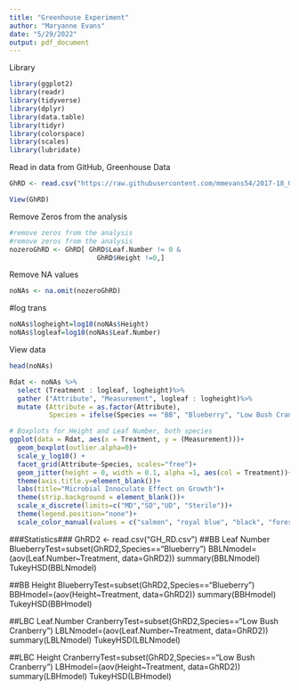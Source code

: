 ---
title: "Greenhouse Experiment"
author: "Maryanne Evans"
date: "5/29/2022"
output: pdf_document
---
Library
```{r}
library(ggplot2)
library(readr)
library(tidyverse)
library(dplyr)
library(data.table)
library(tidyr)
library(colorspace)
library(scales)
library(lubridate)
```

Read in data from GitHub, Greenhouse Data
```{r}
GhRD <- read.csv("https://raw.githubusercontent.com/mmevans54/2017-18_Greenhouse_Experiment/master/GH_Dat.csv")
```

```{r}
View(GhRD)
```

Remove Zeros from the analysis
```{r}
#remove zeros from the analysis
#remove zeros from the analysis
nozeroGhRD <- GhRD[ GhRD$Leaf.Number != 0 & 
                      GhRD$Height !=0,]
```

Remove NA values
```{r}
noNAs <- na.omit(nozeroGhRD)
```

#log trans
```{r}
noNAs$logheight=log10(noNAs$Height)
noNAs$logleaf=log10(noNAs$Leaf.Number)
```

View data
```{r}
head(noNAs)
```

```{r}
Rdat <- noNAs %>%
  select (Treatment : logleaf, logheight)%>%
  gather ("Attribute", "Measurement", logleaf : logheight)%>%
  mutate (Attribute = as.factor(Attribute),
          Species = ifelse(Species == "BB", "Blueberry", "Low Bush Cranberry"))
```

```{r}
# Boxplots for Height and Leaf Number, both species
ggplot(data = Rdat, aes(x = Treatment, y = (Measurement)))+
  geom_boxplot(outlier.alpha=0)+
  scale_y_log10() +
  facet_grid(Attribute~Species, scales="free")+
  geom_jitter(height = 0, width = 0.1, alpha =1, aes(col = Treatment))+
  theme(axis.title.y=element_blank())+
  labs(title="Microbial Innoculate Effect on Growth")+
  theme(strip.background = element_blank())+
  scale_x_discrete(limits=c("MD","SD","UD", "Sterile"))+
  theme(legend.position="none")+
  scale_color_manual(values = c("salmon", "royal blue", "black", "forest green" ))
```

###Statistics###
GhRD2 <- read.csv("GH_RD.csv")
##BB Leaf Number
BlueberryTest=subset(GhRD2,Species=="Blueberry")
BBLNmodel=(aov(Leaf.Number~Treatment, data=GhRD2))
summary(BBLNmodel)
TukeyHSD(BBLNmodel)

##BB Height
BlueberryTest=subset(GhRD2,Species=="Blueberry")
BBHmodel=(aov(Height~Treatment, data=GhRD2))
summary(BBHmodel)
TukeyHSD(BBHmodel)

##LBC Leaf.Number
CranberryTest=subset(GhRD2,Species=="Low Bush Cranberry")
LBLNmodel=(aov(Leaf.Number~Treatment, data=GhRD2))
summary(LBLNmodel)
TukeyHSD(LBLNmodel)

##LBC Height
CranberryTest=subset(GhRD2,Species=="Low Bush Cranberry")
LBHmodel=(aov(Height~Treatment, data=GhRD2))
summary(LBHmodel)
TukeyHSD(LBHmodel)
